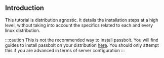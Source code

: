 ## Introduction
This tutorial is distribution agnostic. It details the installation steps at a high level, without
taking into account the specifics related to each and every linux distribution.

:::caution
This is not the recommended way to install passbolt. You will find guides to install passbolt on your distribution [here](https://help.passbolt.com/hosting/install).
You should only attempt this if you are advanced in terms of server configuration
:::